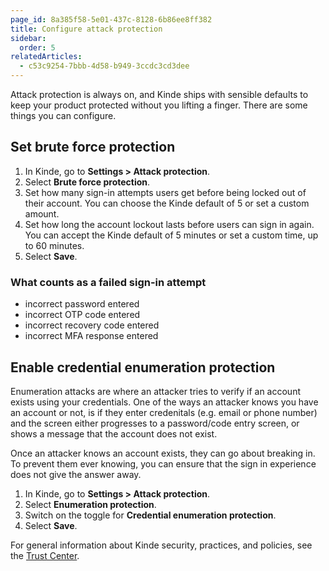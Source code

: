 ```yaml
---
page_id: 8a385f58-5e01-437c-8128-6b86ee8ff382
title: Configure attack protection
sidebar:
  order: 5
relatedArticles:
  - c53c9254-7bbb-4d58-b949-3ccdc3cd3dee
---
```


Attack protection is always on, and Kinde ships with sensible defaults to keep your product protected without you lifting a finger. There are some things you can configure.

## Set brute force protection

1. In Kinde, go to **Settings > Attack protection**.
2. Select **Brute force protection**.
3. Set how many sign-in attempts users get before being locked out of their account. You can choose the Kinde default of 5 or set a custom amount.
4. Set how long the account lockout lasts before users can sign in again. You can accept the Kinde default of 5 minutes or set a custom time, up to 60 minutes.
5. Select **Save**.

### What counts as a failed sign-in attempt

- incorrect password entered
- incorrect OTP code entered
- incorrect recovery code entered
- incorrect MFA response entered

## Enable credential enumeration protection

Enumeration attacks are where an attacker tries to verify if an account exists using your credentials. One of the ways an attacker knows you have an account or not, is if they enter credenitals (e.g. email or phone number) and the screen either progresses to a password/code entry screen, or shows a message that the account does not exist. 

Once an attacker knows an account exists, they can go about breaking in. To prevent them ever knowing, you can ensure that the sign in experience does not give the answer away.

1. In Kinde, go to **Settings > Attack protection**.
2. Select **Enumeration protection**.
3. Switch on the toggle for **Credential enumeration protection**.
4. Select **Save**.

For general information about Kinde security, practices, and policies, see the [Trust Center](/trust-center/security/security-at-kinde/).
